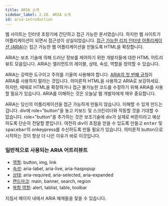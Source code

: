 ```yaml
---
title: ARIA 소개
sidebar_label: 2.10. ARIA 소개
id: aria-introduction
---
```


웹 사이트는 인터넷 초창기에 간단하고 접근 가능한 문서였습니다. 하지만 웹 사이트가 어플리케이션이 되면서 접근성이 상실되었습니다. [접근 가능한 리치 인터넷 어플리케이션 (ARIA)](https://developer.mozilla.org/en-US/docs/Web/Accessibility/ARIA)는 접근 가능한 웹 어플리케이션을 만들도록 HTML을 확장합니다.

ARIA는 보조 기술에 의해 드러난 정보를 제어하기 위한 개발자들에 대한 HTML 어트리뷰트 모음입니다. ARIA는 엘리먼트의 레이블, 상태, 속성, 역할을 정의할 수 있습니다.

ARIA는 강력한 도구이고 주의를 기울여 사용해야 합니다. [ARIA의 첫 번째 규칙](https://www.w3.org/TR/using-aria/#rule1)이 ARIA를 사용하지 말라는 것입니다. 의미론적 HTML을 사용하고 ARIA로 보강하세요. 하지만, 때때로 HTML을 확장하거나 접근 불가능한 코드를 수정하기 위해 ARIA를 사용할 필요가 있습니다. ARIA를 이해하는 것은 오늘날 웹 개발자에게 매우 중요합니다.

ARIA는 당신의 어플리케이션을 접근 가능하게 만들지 않습니다. 이해할 수 있게 만드는 겁니다. div에 role="button"을 놓고 키보드 및 스크린리더와 작동할 것을 기대할 수 없습니다. role="button"을 추가하는 것은 보조기술에 div가 실제로 버튼이라고 예상하도록 단순히 전달할 뿐입니다. 여전히 div이 초점을 얻을 수 있도록 만들고 <kbd>enter</kbd> 및 <kbd>spacebar</kbd>의 onkeypress를 수신하도록 만들 필요가 있습니다. 의미론적 button으로 시작하는 것이 항상 더 나은 이유가 바로 이것입니다.

### 일반적으로 사용되는 ARIA 어트리뷰트

- [역할](https://www.w3.org/TR/wai-aria-1.1/#roles): button, img, link
- [속성](https://www.w3.org/TR/wai-aria-1.1/#global_states): aria-label, aria-live, aria-haspopup
- [상태](https://www.w3.org/TR/wai-aria-1.1/#global_states): aria-required, aria-selected, aria-expanded
- [랜드마크](https://www.w3.org/TR/wai-aria-1.1/#landmark_roles): main, banner, search, region
- [복합 역할](https://www.w3.org/TR/wai-aria-1.1/#widget_roles): alert, tablist, table, toolbar

지침서 페이지 내에서 ARIA 예제들을 찾을 수 있습니다.
